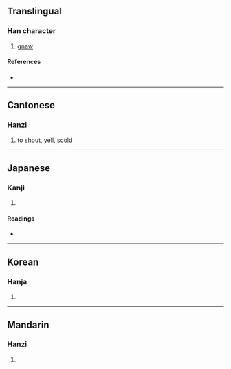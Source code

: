 {{character info/new}}
==Translingual==

===Han character===
{{Han char|rn=30|rad=口|as=08|sn=11|four=61014|canj=RMGG,XRMGG|ids=⿰口厓}}

# [[gnaw]]

====References====
* {{Han ref|kx=0194.180|dkj=03789|dj=0414.230|hdz=10638.080|uh=5540|ud=21824|bh=D4A9|bd=54441}}

----

==Cantonese==

===Hanzi===
{{yue-hanzi|jyut=[[ngaai4]]|y=ngaai4}}

# to [[shout]], [[yell]], [[scold]]

----

==Japanese==

===Kanji===
{{ja-kanji|grade=|rs=口08}}

# {{defn|lang=ja|sort=口08}}

====Readings====
* {{ja-readings
|goon=げ
|kanon=がい
|kun=いが-む
}}

----

==Korean==

===Hanja===
{{ko-hanja|hangeul=애|rv=ae|mr=ae}}

# {{defn|lang=ko|sort=口08}}

----

==Mandarin==

===Hanzi===
{{cmn-hanzi|pin=[[ái]] ([[ai2]])|wg=ai<sup>2</sup>}}

# {{defn|lang=cmn|sort=口08}}